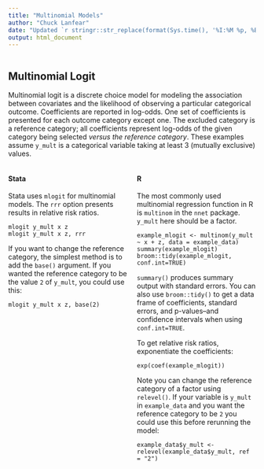 ```yaml
---
title: "Multinomial Models"
author: "Chuck Lanfear"
date: "Updated `r stringr::str_replace(format(Sys.time(), '%I:%M %p, %B %d, %Y'), '^0','')`"
output: html_document
---
```


<style>
.column-left{
  float: left;
  width: 48%;
  text-align: left;
}
.column-right{
  float: right;
  width: 48%;
  text-align: left;
}
.column-center{
  float: right;
  width: 100%;
  text-align: left;
}
</style>

<div class="column-center">
## Multinomial Logit

Multinomial logit is a discrete choice model for modeling the association between covariates and the likelihood of observing a particular categorical outcome. Coefficients are reported in log-odds. One set of coefficients is presented for each outcome category except one. The excluded category is a reference category; all coefficients represent log-odds of the given category being selected *versus the reference category*. These examples assume `y_mult` is a categorical variable taking at least 3 (mutually exclusive) values.

</div>

<div class="column-left">
#### Stata

Stata uses `mlogit` for multinomial models. The `rrr` option presents results in relative risk ratios.

```
mlogit y_mult x z
mlogit y_mult x z, rrr
```

If you want to change the reference category, the simplest method is to add the `base()` argument. If you wanted the reference category to be the value `2` of `y_mult`, you could use this:

```
mlogit y_mult x z, base(2)
```

</div>

<div class="column-right">
#### R

The most commonly used multinomial regression function in R is `multinom` in the `nnet` package. `y_mult` here should be a factor.

```
example_mlogit <- multinom(y_mult ~ x + z, data = example_data)
summary(example_mlogit)
broom::tidy(example_mlogit, conf.int=TRUE)
```

`summary()` produces summary output with standard errors. You can also use `broom::tidy()` to get a data frame of coefficients, standard errors, and p-values--and confidence intervals when using `conf.int=TRUE`.

To get relative risk ratios, exponentiate the coefficients:
```
exp(coef(example_mlogit))
```

Note you can change the reference category of a factor using `relevel()`. If your variable is `y_mult` in `example_data` and you want the reference category to be `2` you could use this before rerunning the model:
```
example_data$y_mult <-  relevel(example_data$y_mult, ref = "2")
```

</div>
